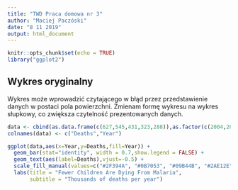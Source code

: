 ```yaml
---
title: "TWD Praca domowa nr 3"
author: "Maciej Paczóski"
date: "8 11 2019"
output: html_document
---
```


```r
knitr::opts_chunk$set(echo = TRUE)
library("ggplot2")
```

## Wykres oryginalny
Wykres może wprowadzić czytającego w błąd przez przedstawienie danych w postaci pola powierzchni. Zmienam formę wykresu na wykres słupkowy, co zwiększa czytelność prezentowanych danych.

```r
data <- cbind(as.data.frame(c(627,545,431,323,288)),as.factor(c(2004,2007,2010,2013,2016)))
colnames(data) <- c("Deaths","Year")

ggplot(data,aes(x=Year,y=Deaths,fill=Year)) + 
  geom_bar(stat="identity", width = 0.7,show.legend = FALSE) +
  geom_text(aes(label=Deaths),vjust=-0.5) +
  scale_fill_manual(values=c("#2F394A", "#0B7053", "#09B44B", "#2AE12E", "#7BE86B")) +
  labs(title = "Fewer Children Are Dying From Malaria",
       subtitle = "Thousands of deaths per year")
```